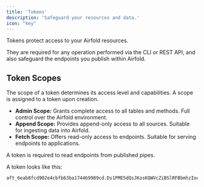 ```yaml
---
title: 'Tokens'
description: 'Safeguard your resources and data.'
icon: "key"
---
```


Tokens protect access to your Airfold resources.

They are required for any operation performed via the CLI or REST API, and also safeguard the endpoints you publish within Airfold.

## Token Scopes
The scope of a token determines its access level and capabilities. A scope is assigned to a token upon creation.

- **Admin Scope:** Grants complete access to all tables and methods. Full control over the Airfold environment.
- **Append Scope:** Provides append-only access to all sources. Suitable for ingesting data into Airfold.
- **Fetch Scope:** Offers read-only access to endpoints. Suitable for serving endpoints to applications.

A token is required to read endpoints from published pipes.

A token looks like this:
```
aft_6eab8fcd902e4cbfb63ba174469989cd.Ds1PME5dQsJKosKQWVcZiBSlRFBbmhzIocvHg8KQddV
```
